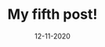 ---
title: My fifth post!
slug: my-fifth-post
date: 12-11-2020
featureImage: workplace.jpg
excerpt: post 5 Lorem ipmum lorem lorem lorem lorem lorem
---